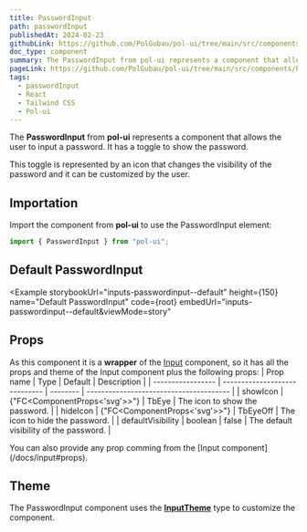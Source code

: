 ```yaml
---
title: PasswordInput
path: passwordInput
publishedAt: 2024-02-23
githubLink: https://github.com/PolGubau/pol-ui/tree/main/src/components/PasswordInput
doc_type: component
summary: The PasswordInput from pol-ui represents a component that allows the user to input a password. It has a toggle to show the password.
pageLink: https://github.com/PolGubau/pol-ui/tree/main/src/components/PasswordInput
tags:
  - passwordInput
  - React
  - Tailwind CSS
  - Pol-ui
---
```



The **PasswordInput** from **pol-ui** represents a component that allows the user to input a password. It has a toggle to show the password.

This toggle is represented by an icon that changes the visibility of the password and it can be customized by the user.

## Importation

Import the component from **pol-ui** to use the PasswordInput element:

```jsx
import { PasswordInput } from "pol-ui";
```

## Default PasswordInput

<Example
  storybookUrl="inputs-passwordinput--default"
  height={150}
  name="Default PasswordInput"
  code={root}
  embedUrl="inputs-passwordinput--default&viewMode=story"
>
  <RootCode />
</Example>

## Props

As this component it is a **wrapper** of the [Input](/docs/input) component, so it has all the props and theme of the Input component plus the following props:
| Prop name | Type | Default | Description |
| ----------------- | ----------------------------- | -------- | --------------------------------------- |
| showIcon | {"FC<ComponentProps<'svg'>>"} | TbEye | The icon to show the password. |
| hideIcon | {"FC<ComponentProps<'svg'>>"} | TbEyeOff | The icon to hide the password. |
| defaultVisibility | boolean | false | The default visibility of the password. |

<Callout emoji="💡">
  You can also provide any prop comming from the [Input
  component](/docs/input#props).
</Callout>

## Theme

The PasswordInput component uses the [**InputTheme**](/docs/input#theme) type to customize the component.
